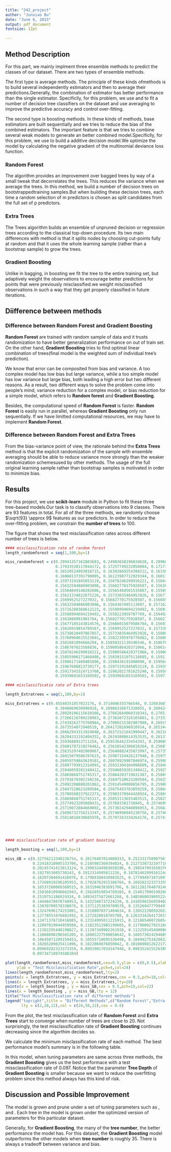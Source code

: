 ```yaml
---
title: "242_project"
author: "Junxiao Bu"
date: "June 6, 2015"
output: pdf_document
fontsize: 12pt

---
```


\newpage



## Method Description

For this part, we mainly implment three ensemble methods to predict the classes of our dataset. There
are two types of ensemble methods. 

The first type is average methods. The principle of these kinds ofmethods is to build several 
independently estimators and then to average their predictions.Generally, the combination of estimator
has better performance than the single estimator. Specificlly, for this problem, we use \textbf{random forest} and 
\textbf{Extra trees} to fit a number of decision tree classifiers on the dataset and use averaging to 
improve the predictive accuracy and control over-fitting.


The second type is boosting methods. In these kinds of methods, base estimators are built sequentially
and we tries to reduce the bias of the combined estimators. The important feature is that we tries to
combine several weak models to generate an better combined model.Specificlly, for this problem, we use
\textbf{GradientBoosting} to build a additive decision model.We optimize the model by calculating 
the negative gradient of the multinomial deviance loss function.




### Random Forest


The \textbf{Random Forest} algorithm provides an improvement over bagged trees by way of a small 
tweak that decorrelates the trees. This reduces the variance when we average the trees. 
In this method, we build a number of decision trees on bootstrappedtraining samples.But when building
these decision trees, each time a random selection of m predictors is chosen as split candidates from
the full set of p predictors.


### Extra Trees



The \textbf{Extra Trees} Trees algorithm builds an ensemble of unpruned decision or regression trees
according to the classical top-down procedure. Its two main differences with \textbf{Random Forest}
method is that it splits nodes by choosing cut-points fully at random and that it uses the whole 
learning sample (rather than a bootstrap sample) to grow the trees.


### Gradient Boosting

Unlike in bagging, in boosting we fit the tree to the entire training set, but adaptively weight the 
observations to encourage better predictions for points that were previously misclassified.we weight 
misclassified observations in such a way that they get properly classified in future iterations.



## Diifference between methods


### Difference between **Random Forest** and **Gradient Boosting**

**Random Forest** are trained with random sample of data  and it trusts randomization to have better generalization performance on out of train set. On the other hand, **Gradient Boosting** tries to find optimal linear combination
of trees(final model is the weighted sum of individual tree's prediction). 

We know that error can be composited from bias and variance. A too complex model has low bias but large variance, while a too simple model has low variance but large bias, both leading a high error but two different reasons. As a result, two different ways to solve the problem come into people's mind, variance reduction for a complex model, or bias reduction for a simple model, which refers to **Random forest** and **Gradient Boosting**.

Besides, the computational speed of **Random Forest** is faster. **Random Forest** is easily run in 
parallel, whereas **Gradient Boosting** only run sequentially. If we have limitted computational resources,
we may have to implement **Random Forest**. 

 
### Difference between **Random Forest** and **Extra Trees**

From the bias-variance point of view, the rationale behind the **Extra Trees** method is that
the explicit randomization of the sample with ensemble averaging should be able to reduce variance 
more strongly than the weaker randomization schemesused by other methods. The usage of the full 
original learning sample rather than bootstrap samples is motivated in order to minimize bias.





## Results

For this project, we use **scikit-learn** module in Python to fit these three tree-based models.Our
task is to classify observations into 9 classes. There are 93 features in total. For all of the three
methods, we randomly choose $\sqrt{93} \approx 9$ features as our predictors. In order to reduce the 
over-fitting problem, we constrain the **number of trees** to 100.

The figure that shows the test misclassification rates across different number of trees is below.

\medskip

```r

#### misclassification rate of random forest
length_randomforest = seq(1,100,by=1)

miss_randomforest = c(0.29941357162803683, 0.24903658196034628, 0.20960625523596765, 0.19357721306897513, 
                      0.17933538117844172, 0.17257749232058084, 0.1717397375034907, 0.16939402401563808, 
                      0.16520524993018715, 0.16392069254398212, 0.16336218933258861, 0.16347388997486734, 
                      0.16068137391790005, 0.16123987712929344, 0.16017872102764585, 0.1598436191008098, 
                      0.15973191845853119, 0.15878246299916221, 0.15844736107232615, 0.15895001396258024, 
                      0.15632504886903098, 0.15682770175928507, 0.1563808991901704, 0.15576654565763748, 
                      0.15504049148282606, 0.15565484501535887, 0.15509634180396537, 0.15682770175928507, 
                      0.15621334822675226, 0.15733035464953926, 0.15677185143814576, 0.15721865400726054, 
                      0.1569952527227032, 0.15682770175928507, 0.15604579726333423, 0.15649259983244901, 
                      0.15632504886903098, 0.1564367495113097, 0.15716280368612123, 0.15682770175928507, 
                      0.15716280368612123, 0.15598994694219492, 0.15693940240156379, 0.15716280368612123, 
                      0.15598994694219492, 0.1558223959787769, 0.15649259983244901, 0.1564367495113097, 
                      0.1563808991901704, 0.15682770175928507, 0.15682770175928507, 0.15721865400726054,
                      0.15677185143814576, 0.15666015079586704, 0.15693940240156379, 0.15649259983244901, 
                      0.15626919854789167, 0.1569952527227032, 0.15733035464953926, 0.15766545657637532, 
                      0.15738620497067857, 0.15733035464953926, 0.15800055850321137, 0.15766545657637532, 
                      0.15760960625523601, 0.15822395978776882, 0.15800055850321137, 0.15783300753979335, 
                      0.1581681094666294, 0.15850321139346546, 0.1586707623568836, 0.1586707623568836, 
                      0.1586707623568836, 0.15900586428371966, 0.15861491203574418, 0.15861491203574418, 
                      0.15878246299916221, 0.15900586428371966, 0.15900586428371966, 0.15911756492599838, 
                      0.15855906171460488, 0.15839151075118685, 0.15911756492599838, 0.15917341524713768, 
                      0.15906171460485896, 0.1598436191008098, 0.15956436749511305, 0.15945266685283443, 
                      0.15967606813739177, 0.15973191845853119, 0.15939681653169502, 0.15939681653169502, 
                      0.15917341524713768, 0.15962021781625246, 0.15950851717397374, 0.15917341524713768, 
                      0.15939681653169502, 0.15939681653169502, 0.15973191845853119, 0.15928511588941641)

#### misclassificatio rate of Extra trees

length_Extratrees = seq(1,100,by=1)

miss_Extratrees = c(0.45540351857023176, 0.3714046355766546, 0.32683607930745606, 0.31248254677464393, 
                      0.3048869030996928, 0.28986316671320855, 0.28042446244065899, 0.27740854509913437, 
                      0.28020106115610166, 0.27662664060318343, 0.27651493996090482, 0.27377827422507683, 
                      0.27266126780228983, 0.27361072326165881, 0.27333147165596205, 0.27534208321697851, 
                      0.27439262775760964, 0.27009215302987988, 0.26919854789165043, 0.26819324211114215, 
                      0.2673554872940519, 0.26417201898910914, 0.26534487573303545, 0.26590337894442895, 
                      0.26662943311924048, 0.26372521641999447, 0.26216140742809269, 0.26311086288746155, 
                      0.26294331192404352, 0.26193800614353535, 0.26137950293214185, 0.26121195196872382, 
                      0.2593688913711254, 0.25953644233454343, 0.25908963976542865, 0.25685562691985475, 
                      0.25601787210276461, 0.25618542306618264, 0.25607372242390392, 0.25640882435073997, 
                      0.25635297402960067, 0.25640882435073997, 0.25735827981010895, 0.25774923205808431, 
                      0.26015079586707623, 0.25987154426137948, 0.25975984361910076, 0.26065344875733032, 
                      0.26059759843619101, 0.26070929907846974, 0.25998324490365821, 0.25970399329796146, 
                      0.25897793912314993, 0.25931304104998609, 0.25948059201340412, 0.25953644233454343,
                      0.25948059201340412, 0.25948059201340412, 0.25925719072884668, 0.25920134040770737, 
                      0.25869868751745317, 0.25864283719631387, 0.25869868751745317, 0.25836358559061712, 
                      0.25791678302150234, 0.25847528623289584, 0.25825188494833851, 0.25847528623289584, 
                      0.25892208880201062, 0.25914549008656795, 0.25908963976542865, 0.25892208880201062, 
                      0.25847528623289584, 0.25875453783859259, 0.25864283719631387, 0.25825188494833851, 
                      0.25780508237922373, 0.25903378944428934, 0.25869868751745317, 0.25836358559061712,
                      0.25869868751745317, 0.25853113655403515, 0.25825188494833851, 0.25802848366378106, 
                      0.25774923205808431, 0.257693381736945, 0.25746998045238756, 0.2571348785255515, 
                      0.25719072884669092, 0.25730242948896953, 0.25663222563529742, 0.25674392627757614,
                      0.25696732756213347, 0.25746998045238756, 0.25746998045238756, 0.25808433398492037, 
                      0.25814018430605978, 0.25797263334264176, 0.25741413013124825, 0.25780508237922373)




#### misclassification rate of gradient boosting

length_boosting = seq(1,100,by=1)

miss_GB = c(0.32756213348226754, 0.28176487014800333, 0.2523317509075677, 0.2340686958950014, 
            0.22418318905333706, 0.2185981569394024, 0.21273387321977102, 0.20943870427254957, 0.20558503211393467,
            0.20245741413013124, 0.19983244903658196, 0.19854789165037698, 0.19597877687796705, 0.1932979614632784, 
            0.1927953085730243, 0.1912314995811226, 0.18782462999162244, 0.18676347388997486, 0.18441776040212232, 
            0.18207204691426976, 0.17989388438983525, 0.17799497347109747, 0.1764870148003351, 0.17509075677185143, 
            0.17268919296285953, 0.17028762915386764, 0.16928232337335938, 0.16810946662943313, 0.16643395699525274,
            0.16537280089360515, 0.1631946383691706, 0.1611281764870148, 0.15950851717397374, 0.159061714604859,
            0.15816810946662943, 0.15626919854789165, 0.15481709019826864, 0.15314158056408825, 0.1520245741413013, 
            0.1510751186819324, 0.14934375872661268, 0.14850600390952248, 0.14688634459648142, 0.145043283998883,
            0.14448478078748953, 0.1432560737224239, 0.14185981569394024, 0.1416922647305222, 0.13979335381178443, 
            0.13839709578330076, 0.13711253839709578, 0.13526947779949736, 0.1344875733035465, 0.1336498184864563,
            0.13247696174253001, 0.13108070371404634, 0.1305222005026529, 0.12934934375872661, 0.12912594247416923, 
            0.12778553476682492, 0.1272828818765708, 0.1263334264172019, 0.12594247416922646, 0.12532812063669366, 
            0.12471376710416085, 0.12314995811225915, 0.12186540072605417, 0.12097179558782463, 0.12125104719352137, 
            0.12007819044959508, 0.11823512985199665, 0.11790002792516056, 0.11678302150237364, 0.11549846411616867, 
            0.11382295448198827, 0.11287349902261938, 0.11225914549008657, 0.11147724099413571, 0.11114213906729964, 
            0.11008098296565205, 0.10885227590058642, 0.1085730242948897, 0.10779111979893885, 0.10728846690868472, 
            0.10645071209159453, 0.10555710695336498, 0.10494275342083217, 0.10410499860374198, 0.10360234571348785, 
            0.10265289025411896, 0.1022060876850042, 0.10108908126221726, 0.10064227869310248, 0.1005305780508238, 
            0.09969282323373359, 0.09919017034347948, 0.09835241552638928, 0.09824071488411058, 0.09773806199385647, 
            0.09734710974588104)

plot(length_randomforest,miss_randomforest,cex=0.5,ylim = c(0,0.5),xlab = "Number of Trees",
     ylab = "Test Misclassification Rate",pch=4,col=24)
lines(length_randomforest,miss_randomforest,lty=2)
points(x = length_Extratrees, y = miss_Extratrees,cex = 0.5,pch=18,col=58)
lines(x = length_Extratrees, y = miss_Extratrees,lty=20)
points(x = length_boosting , y = miss_GB,cex = 0.5,pch=15,col=22)
lines(x = length_boosting , y = miss_GB,lty = 12)
title("Test Misclassification rate of different methods")
legend("topright",title = "Different Methods",c("Random Forest","Extra Trees","Gradient Boosting"),pch=c(4,18,15),
       lty = c(2,20,12),col = c(24,58,22),cex = 0.6)


```

From the plot, the test misclassification rate of **Random Forest** and **Extra Trees** start to converge 
when number of trees are close to 20. Not surprisingly, the test misclassification rate of **Gradient Boosting**
continues decreasing since the algorthim decides so.




We calculate the minimum misclassification rate of each method. The best performance model's summary 
is in the following table.

\begin{table}[!htdp]
\footnotesize
\caption{Summary of best models through three methods}
\begin{center}
\begin{tabular}{c|c|c|c|c}
\hline
 Methods &  \textbf{Tree Number} & \textbf{Tree Depth} & \textbf{Predictor Number} & \textbf{MisclassificationRate} \\ 


\hline
\hline

 & & & & \\

   \textbf{Random Forest} & 25 &18 &9 & 0.155 \\
            &  & & &   \\
\textbf{Extra Trees}  &  37  &    18  &9 & 0.256  \\
            & & & &   \\

\textbf{Gradient Boosting}       &  100 & 10 &9 &  0.097 \\

& & & & \\

\hline
\hline

\end{tabular}
\end{center}
\label{t2b}
\end{table}



In this model, when tuning parameters are same across three methods, the **Gradient Boosting** gives us the 
best performace with a test missclassification rate of 0.097. Notice that the parameter **Tree Depth** of 
**Gradient Boosting** is smaller because we want to reduce the overfitting problem since this method always
has this kind of risk. 

## Discussion and Possible Improvement

The model is grown and prune under a set of tuning parameters such as \textbf{number of trees}, 
\textbf{depth of trees} and \textbf{number of predictors}. Each tree in the model is grown under the 
optimized version of parameters for this particular dataset. 


Generally, for **Gradient Boosting**, the many of the **tree number**, the better performance the model has.
For this dataset, the **Gradient Boosting** model outperforms the other models when **tree number** 
is roughly 35. There is always a tradeoff between variance and bias. 



















